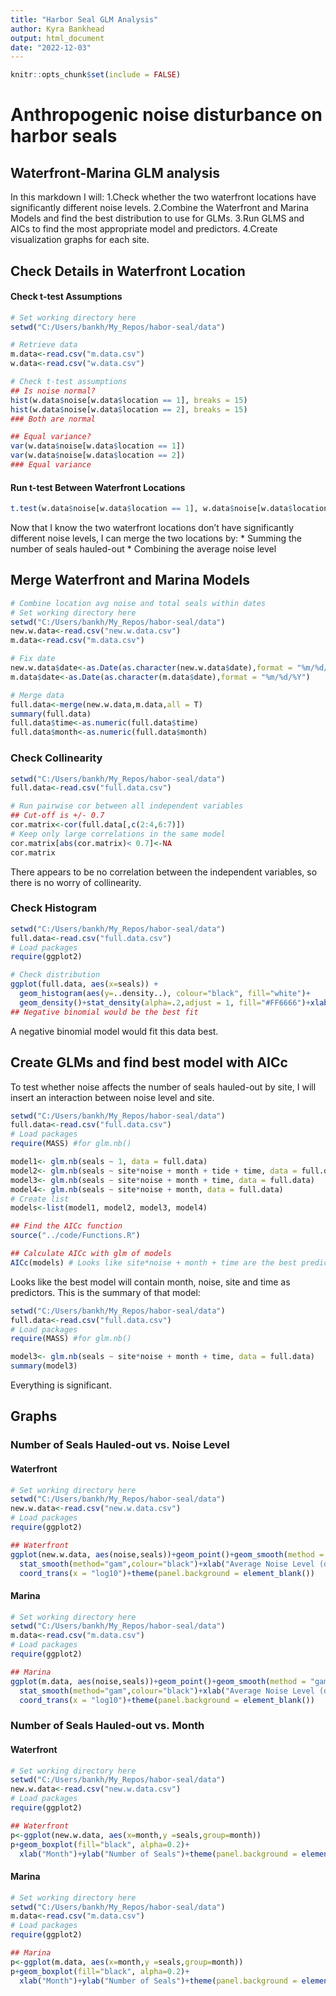 ```yaml
---
title: "Harbor Seal GLM Analysis"
author: Kyra Bankhead
output: html_document
date: "2022-12-03"
---
```


```r
knitr::opts_chunk$set(include = FALSE)
```

# Anthropogenic noise disturbance on harbor seals
## Waterfront-Marina GLM analysis

In this markdown I will:
1.Check whether the two waterfront locations have significantly different noise levels.
2.Combine the Waterfront and Marina Models and find the best distribution to use for GLMs.
3.Run GLMS and AICs to find the most appropriate model and predictors.
4.Create visualization graphs for each site.

## Check Details in Waterfront Location

#### Check t-test Assumptions

```r
# Set working directory here
setwd("C:/Users/bankh/My_Repos/habor-seal/data")

# Retrieve data
m.data<-read.csv("m.data.csv")
w.data<-read.csv("w.data.csv")

# Check t-test assumptions
## Is noise normal?
hist(w.data$noise[w.data$location == 1], breaks = 15)
hist(w.data$noise[w.data$location == 2], breaks = 15)
### Both are normal

## Equal variance?
var(w.data$noise[w.data$location == 1])
var(w.data$noise[w.data$location == 2])
### Equal variance
```

#### Run t-test Between Waterfront Locations

```r
t.test(w.data$noise[w.data$location == 1], w.data$noise[w.data$location == 2])
```

Now that I know the two waterfront locations don't have significantly different noise levels, I can merge the two locations by:
* Summing the number of seals hauled-out
* Combining the average noise level

## Merge Waterfront and Marina Models 

```r
# Combine location avg noise and total seals within dates
# Set working directory here
setwd("C:/Users/bankh/My_Repos/habor-seal/data")
new.w.data<-read.csv("new.w.data.csv")
m.data<-read.csv("m.data.csv")

# Fix date
new.w.data$date<-as.Date(as.character(new.w.data$date),format = "%m/%d/%Y")
m.data$date<-as.Date(as.character(m.data$date),format = "%m/%d/%Y")

# Merge data
full.data<-merge(new.w.data,m.data,all = T)
summary(full.data)
full.data$time<-as.numeric(full.data$time)
full.data$month<-as.numeric(full.data$month)

```

### Check Collinearity

```r
setwd("C:/Users/bankh/My_Repos/habor-seal/data")
full.data<-read.csv("full.data.csv")

# Run pairwise cor between all independent variables
## Cut-off is +/- 0.7
cor.matrix<-cor(full.data[,c(2:4,6:7)]) 
# Keep only large correlations in the same model
cor.matrix[abs(cor.matrix)< 0.7]<-NA
cor.matrix
```
There appears to be no correlation between the independent variables, so there is no worry of collinearity.

### Check Histogram

```r
setwd("C:/Users/bankh/My_Repos/habor-seal/data")
full.data<-read.csv("full.data.csv")
# Load packages
require(ggplot2)

# Check distribution
ggplot(full.data, aes(x=seals)) + 
  geom_histogram(aes(y=..density..), colour="black", fill="white")+
  geom_density()+stat_density(alpha=.2,adjust = 1, fill="#FF6666")+xlab("Number of Seals Hauled-out")+ylab("Density")+theme(panel.background = element_blank())
## Negative binomial would be the best fit
```

A negative binomial model would fit this data best.

## Create GLMs and find best model with AICc
To test whether noise affects the number of seals hauled-out by site, I will insert an interaction between noise level and site.

```r
setwd("C:/Users/bankh/My_Repos/habor-seal/data")
full.data<-read.csv("full.data.csv")
# Load packages
require(MASS) #for glm.nb()

model1<- glm.nb(seals ~ 1, data = full.data)
model2<- glm.nb(seals ~ site*noise + month + tide + time, data = full.data)
model3<- glm.nb(seals ~ site*noise + month + time, data = full.data)
model4<- glm.nb(seals ~ site*noise + month, data = full.data)
# Create list
models<-list(model1, model2, model3, model4)

## Find the AICc function
source("../code/Functions.R")

## Calculate AICc with glm of models
AICc(models) # Looks like site*noise + month + time are the best predictors
```

Looks like the best model will contain month, noise, site and time as predictors. This is the summary of that model:

```r
setwd("C:/Users/bankh/My_Repos/habor-seal/data")
full.data<-read.csv("full.data.csv")
# Load packages
require(MASS) #for glm.nb()

model3<- glm.nb(seals ~ site*noise + month + time, data = full.data)
summary(model3) 
```

Everything is significant.

## Graphs

### Number of Seals Hauled-out vs. Noise Level

#### Waterfront

```r
# Set working directory here
setwd("C:/Users/bankh/My_Repos/habor-seal/data")
new.w.data<-read.csv("new.w.data.csv")
# Load packages
require(ggplot2)

## Waterfront
ggplot(new.w.data, aes(noise,seals))+geom_point()+geom_smooth(method = "gam", formula =seals~s(noise))+
  stat_smooth(method="gam",colour="black")+xlab("Average Noise Level (dB)")+ylab("Number of Seals Hauled-out")+
  coord_trans(x = "log10")+theme(panel.background = element_blank())

```

#### Marina

```r
# Set working directory here
setwd("C:/Users/bankh/My_Repos/habor-seal/data")
m.data<-read.csv("m.data.csv")
# Load packages
require(ggplot2)

## Marina
ggplot(m.data, aes(noise,seals))+geom_point()+geom_smooth(method = "gam", formula =seals~s(noise))+
  stat_smooth(method="gam",colour="black")+xlab("Average Noise Level (dB)")+ylab("Number of Seals Hauled-out")+
  coord_trans(x = "log10")+theme(panel.background = element_blank())
```

### Number of Seals Hauled-out vs. Month

#### Waterfront

```r
# Set working directory here
setwd("C:/Users/bankh/My_Repos/habor-seal/data")
new.w.data<-read.csv("new.w.data.csv")
# Load packages
require(ggplot2)

## Waterfront
p<-ggplot(new.w.data, aes(x=month,y =seals,group=month))
p+geom_boxplot(fill="black", alpha=0.2)+
  xlab("Month")+ylab("Number of Seals")+theme(panel.background = element_blank())

```

#### Marina

```r
# Set working directory here
setwd("C:/Users/bankh/My_Repos/habor-seal/data")
m.data<-read.csv("m.data.csv")
# Load packages
require(ggplot2)

## Marina
p<-ggplot(m.data, aes(x=month,y =seals,group=month))
p+geom_boxplot(fill="black", alpha=0.2)+
  xlab("Month")+ylab("Number of Seals")+theme(panel.background = element_blank())
```

